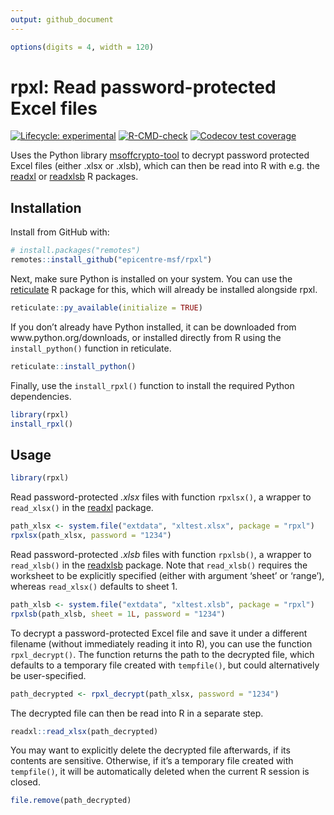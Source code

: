```yaml
---
output: github_document
---
```


<!-- README.md is generated from README.Rmd. Please edit that file -->

```r
options(digits = 4, width = 120)
```

# rpxl: Read password-protected Excel files
<!-- badges: start -->
[![Lifecycle: experimental](https://img.shields.io/badge/lifecycle-experimental-orange.svg)](https://www.tidyverse.org/lifecycle/#experimental)
[![R-CMD-check](https://github.com/epicentre-msf/rpxl/actions/workflows/R-CMD-check.yaml/badge.svg)](https://github.com/epicentre-msf/rpxl/actions/workflows/R-CMD-check.yaml)
[![Codecov test coverage](https://codecov.io/gh/epicentre-msf/rpxl/branch/main/graph/badge.svg)](https://app.codecov.io/gh/epicentre-msf/rpxl?branch=main)
<!-- badges: end -->

Uses the Python library
[msoffcrypto-tool](https://pypi.org/project/msoffcrypto-tool/) to decrypt
password protected Excel files (either .xlsx or .xlsb), which can then be read
into R with e.g. the [readxl](https://readxl.tidyverse.org/) or
[readxlsb](https://github.com/velofrog/readxlsb) R packages.

## Installation

Install from GitHub with:

```r
# install.packages("remotes")
remotes::install_github("epicentre-msf/rpxl")
```

Next, make sure Python is installed on your system. You can use the
[reticulate](https://rstudio.github.io/reticulate/index.html) R package for
this, which will already be installed alongside rpxl.

```r
reticulate::py_available(initialize = TRUE)
```

If you don't already have Python installed, it can be downloaded from
www.python.org/downloads, or installed directly from R using the
`install_python()` function in reticulate.

```r
reticulate::install_python()
```

Finally, use the `install_rpxl()` function to install the required Python
dependencies.

```r
library(rpxl)
install_rpxl()
```



## Usage

```r
library(rpxl)
```

Read password-protected _.xlsx_ files with function `rpxlsx()`, a wrapper to
`read_xlsx()` in the [readxl](https://readxl.tidyverse.org/) package.

```r
path_xlsx <- system.file("extdata", "xltest.xlsx", package = "rpxl")
rpxlsx(path_xlsx, password = "1234")
```

Read password-protected _.xlsb_ files with function `rpxlsb()`, a wrapper to
`read_xlsb()` in the [readxlsb](https://github.com/velofrog/readxlsb) package.
Note that `read_xlsb()` requires the worksheet to be explicitly specified
(either with argument 'sheet' or 'range'), whereas `read_xlsx()` defaults to
sheet 1.

```r
path_xlsb <- system.file("extdata", "xltest.xlsb", package = "rpxl")
rpxlsb(path_xlsb, sheet = 1L, password = "1234")
```

To decrypt a password-protected Excel file and save it under a different
filename (without immediately reading it into R), you can use the function
`rpxl_decrypt()`. The function returns the path to the decrypted file, which
defaults to a temporary file created with `tempfile()`, but could alternatively
be user-specified.

```r
path_decrypted <- rpxl_decrypt(path_xlsx, password = "1234")
```

The decrypted file can then be read into R in a separate step.

```r
readxl::read_xlsx(path_decrypted)
```

You may want to explicitly delete the decrypted file afterwards, if its contents
are sensitive. Otherwise, if it's a temporary file created with `tempfile()`, it
will be automatically deleted when the current R session is closed.

```r
file.remove(path_decrypted)
```

